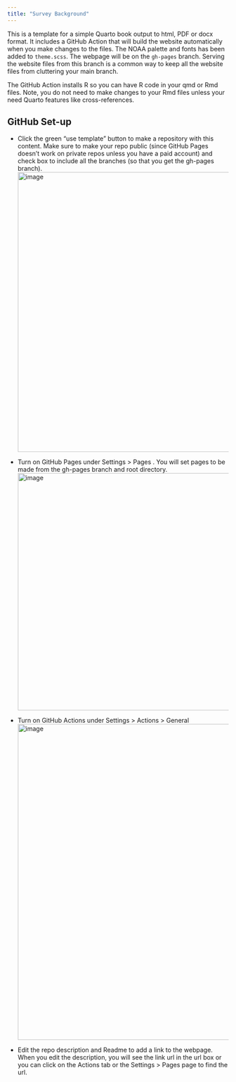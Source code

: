```yaml
---
title: "Survey Background"
---
```


This is a template for a simple Quarto book output to html, PDF or docx format. It includes a GitHub Action that will build the website automatically when you make changes to the files. The NOAA palette and fonts has been added to `theme.scss`. The webpage will be on the `gh-pages` branch. Serving the website files from this branch is a common way to keep all the website files from cluttering your main branch.

The GitHub Action installs R so you can have R code in your qmd or Rmd files. Note, you do not need to make changes to your Rmd files unless your need Quarto features like cross-references.

## GitHub Set-up

-   Click the green "use template" button to make a repository with this content. Make sure to make your repo public (since GitHub Pages doesn't work on private repos unless you have a paid account) and check box to include all the branches (so that you get the gh-pages branch). <img src="https://user-images.githubusercontent.com/2545978/197051535-c43c62de-17e8-40bf-a536-3eea8db250c4.png" alt="image" width="637"/>

-   Turn on GitHub Pages under Settings \> Pages . You will set pages to be made from the gh-pages branch and root directory. <img src="https://user-images.githubusercontent.com/2545978/196808262-3d2262be-b9b5-4897-bba5-fc2f056dd335.png" alt="image" width="540"/>

-   Turn on GitHub Actions under Settings \> Actions \> General <img src="https://user-images.githubusercontent.com/2545978/196808404-0c075fcf-db03-4516-88dd-3143b9fca475.png" alt="image" width="719"/>

-   Edit the repo description and Readme to add a link to the webpage. When you edit the description, you will see the link url in the url box or you can click on the Actions tab or the Settings \> Pages page to find the url.
